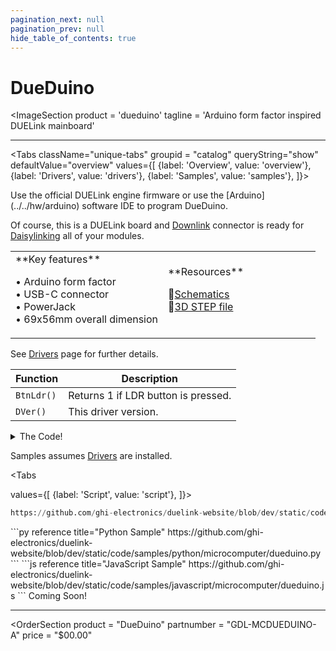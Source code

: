 ```yaml
---
pagination_next: null
pagination_prev: null
hide_table_of_contents: true
---
```



# DueDuino

<ImageSection
    product = 'dueduino'
    tagline = 'Arduino form factor inspired DUELink mainboard'
></ImageSection>

---

<Tabs className="unique-tabs" groupid = "catalog" queryString="show" defaultValue="overview"
  values={[
    {label: 'Overview', value: 'overview'},
    {label: 'Drivers', value: 'drivers'},
    {label: 'Samples', value: 'samples'},
  ]}>

<TabItem value="overview">
Use the official DUELink engine firmware or use the [Arduino](../../hw/arduino) software IDE to program DueDuino.

Of course, this is a DUELink board and [Downlink](../../interface/downlink) connector is ready for [Daisylinking](../../engine/daisylink) all of your modules.

<table><td width='50%'>
**Key features**

• Arduino form factor<br/>
• USB-C connector<br/>
• PowerJack<br/>
• 69x56mm overall dimension<br/>

</td><td width='50%'>
**Resources**

📄[Schematics](pathname:///sch/gdl-mcdueduino-a.pdf)<br/>
🔩[3D STEP file](pathname:///3d/gdl-mcdueduino-a.step)<br/>

</td></table>

</TabItem>

<TabItem value="drivers">

See [Drivers](../../engine/drivers) page for further details.

Function | Description
--- | ---
`BtnLdr()` | Returns 1 if LDR button is pressed.
`DVer()` | This driver version.

<details>
  <summary>The Code!</summary>

```py reference title="DueDuino Driver"
https://github.com/ghi-electronics/duelink-website/blob/dev/static/code/drivers/microcomputer/dueduino.txt
```

</details>
</TabItem>

<TabItem value="samples">

Samples assumes [Drivers](../../engine/drivers) are installed.

<Tabs

  values={[
    {label: 'Script', value: 'script'},
]}>

<TabItem value="script">

```py reference title="Script Sample"
https://github.com/ghi-electronics/duelink-website/blob/dev/static/code/samples/script/microcomputer/dueduino.txt
```
</TabItem>

<TabItem value="py">
```py reference title="Python Sample"
https://github.com/ghi-electronics/duelink-website/blob/dev/static/code/samples/python/microcomputer/dueduino.py
```
</TabItem>

<TabItem value="js">
```js reference title="JavaScript Sample"
https://github.com/ghi-electronics/duelink-website/blob/dev/static/code/samples/javascript/microcomputer/dueduino.js
```

</TabItem>
</Tabs>
</TabItem>

<TabItem value="projects">
Coming Soon!
</TabItem>
</Tabs>

---
<OrderSection
    product = "DueDuino"
    partnumber = "GDL-MCDUEDUINO-A"
    price = "$00.00"
></OrderSection>
